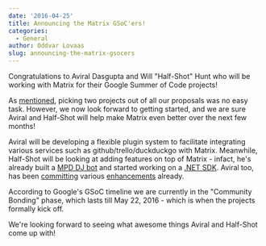 ```yaml
---
date: '2016-04-25'
title: Announcing the Matrix GSoC'ers!
categories:
  - General
author: Oddvar Lovaas
slug: announcing-the-matrix-gsocers
---
```


Congratulations to Aviral Dasgupta and Will "Half-Shot" Hunt who will be working with Matrix for their Google Summer of Code projects!

As <a href="/blog/2016/04/22/gsoc-update/">mentioned</a>, picking two projects out of all our proposals was no easy task. However, we now look forward to getting started, and we are sure Aviral and Half-Shot will help make Matrix even better over the next few months!

Aviral will be developing a flexible plugin system to facilitate integrating various services such as github/trello/duckduckgo with Matrix. Meanwhile, Half-Shot will be looking at adding features on top of Matrix - infact, he's already built a <a href="http://matrix.org/docs/projects/other/mpd-dj.html">MPD DJ bot</a> and started working on a <a href="http://matrix.org/docs/projects/sdk/matrix-dotnet-sdk.html">.NET SDK</a>. Aviral too, has been <a href="https://github.com/vector-im/vector-web/pulls?utf8=%E2%9C%93&q=is%3Apr+author%3Aaviraldg">committing</a> various <a href="https://github.com/matrix-org/matrix-react-sdk/pulls?utf8=%E2%9C%93&q=is%3Apr+author%3Aaviraldg">enhancements</a> already.

According to Google's GSoC timeline we are currently in the "Community Bonding" phase, which lasts till May 22, 2016 - which is when the projects formally kick off. 

We're looking forward to seeing what awesome things Aviral and Half-Shot come up with!